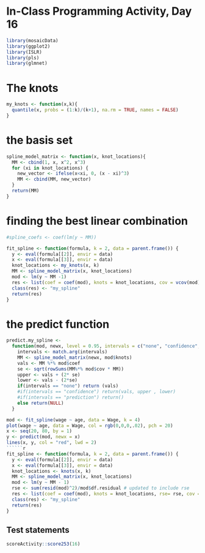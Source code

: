 # In-Class Programming Activity, Day 16

```r
library(mosaicData)
library(ggplot2)
library(ISLR)
library(pls)
library(glmnet)
```

# The knots
```r
my_knots <- function(x,k){
  quantile(x, probs = (1:k)/(k+1), na.rm = TRUE, names = FALSE)
}
```

# the basis set

```r
spline_model_matrix <- function(x, knot_locations){
  MM <- cbind(1, x, x^2, x^3)
  for (xi in knot_locations) {
    new_vector <- ifelse(x<xi, 0, (x - xi)^3)
    MM <- cbind(MM, new_vector)
  }
  return(MM)
}
```

# finding the best linear combination

```r
#spline_coefs <- coef(lm(y ~ MM))

fit_spline <- function(formula, k = 2, data = parent.frame()) {
  y <- eval(formula[[2]], envir = data)
  x <- eval(formula[[3]], envir = data)
  knot_locations <- my_knots(x, k)
  MM <- spline_model_matrix(x, knot_locations)
  mod <- lm(y ~ MM -1)
  res <- list(coef = coef(mod), knots = knot_locations, cov = vcov(mod))
  class(res) <- "my_spline"
  return(res)
}
```

# the predict function

```r
predict.my_spline <- 
  function(mod, newx, level = 0.95, intervals = c("none", "confidence", "prediction")){
    intervals <- match.arg(intervals)
    MM <- spline_model_matrix(newx, mod$knots)
    vals <- MM %*% mod$coef
    se <- sqrt(rowSums(MM%*% mod$cov * MM))
    upper <- vals + (2* se)
    lower <- vals - (2*se)
    if(intervals == "none") return (vals)
    #if(intervals == "confidence") return(vals, upper , lower)
    #if(intervals == "prediction") return()
    else return(NULL)
  }
```




```r
mod <- fit_spline(wage ~ age, data = Wage, k = 4)
plot(wage ~ age, data = Wage, col = rgb(0,0,0,.02), pch = 20)
x <- seq(20, 80, by = 1)
y <- predict(mod, newx = x)
lines(x, y, col = "red", lwd = 2)
``````r
fit_spline <- function(formula, k = 2, data = parent.frame()) {
  y <- eval(formula[[2]], envir = data)
  x <- eval(formula[[3]], envir = data)
  knot_locations <- knots(x, k)
  MM <- spline_model_matrix(x, knot_locations)
  mod <- lm(y ~ MM - 1)
  rse <- sum(resid(mod)^2)/mod$df.residual # updated to include rse
  res <- list(coef = coef(mod), knots = knot_locations, rse= rse, cov = vcov(mod))
  class(res) <- "my_spline"
  return(res)
}
```

## Test statements

```r
scoreActivity::score253(16)
```